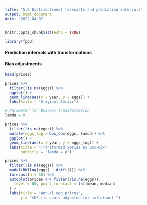 ```yaml
---
title: "5.5 Distributional forecasts and prediction intervals"
output: html_document
date: '2022-04-07'
---
```


```r
knitr::opts_chunk$set(echo = TRUE)
```

```r
library(fpp3)
```


#### Prediction intervals with transformations

#### Bias adjustments

```r
head(prices)
```


```r
prices %>%
  filter(!is.na(eggs)) %>%
  ggplot() +
  geom_line(aes(x = year, y = eggs)) + 
  labs(title = "Original Series")
```

```r
# Parameter for Box-Cox transformation
lamda = 0

prices %>%
  filter(!is.na(eggs)) %>%
  mutate(eggs_log = box_cox(eggs, lamda)) %>%
  ggplot() +
  geom_line(aes(x = year, y = eggs_log)) +
  labs(title = "Transformed Series by Box-Cox",
       subtitle = "lamda = 0")

```


```r
prices %>%
  filter(!is.na(eggs)) %>%
  model(RW(log(eggs) ~ drift())) %>%
  forecast(h = 50) %>%
  autoplot(prices %>% filter(!is.na(eggs)),
    level = 80, point_forecast = lst(mean, median)
  ) +
  labs(title = "Annual egg prices",
       y = "$US (in cents adjusted for inflation) ")
```

#### 